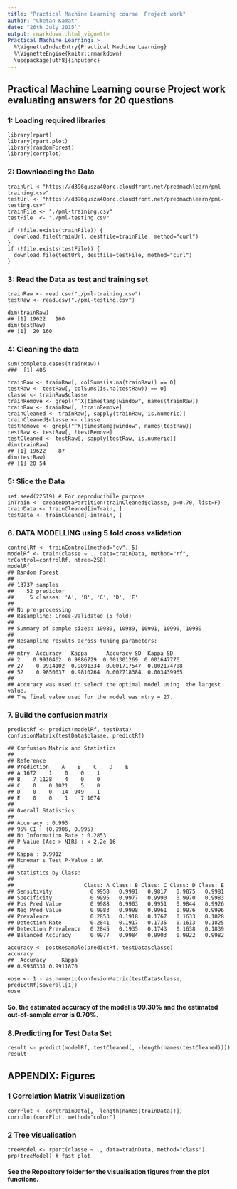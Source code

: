 ```yaml
---
title: "Practical Machine Learning course  Project work"
author: "Chetan Kamat"
date: "26th July 2015`"
output: rmarkdown::html_vignette
Practical Machine Learning: >
  %\VignetteIndexEntry{Practical Machine Learning}
  %\VignetteEngine{knitr::rmarkdown}
  \usepackage[utf8]{inputenc}
---
```


## Practical Machine Learning course  Project work evaluating answers for 20 questions

### 1: Loading required libraries
```library(caret)
library(rpart)
library(rpart.plot)
library(randomForest)
library(corrplot)
```

### 2: Downloading the Data
```
trainUrl <-"https://d396qusza40orc.cloudfront.net/predmachlearn/pml-training.csv"
testUrl <- "https://d396qusza40orc.cloudfront.net/predmachlearn/pml-testing.csv"
trainFile <- "./pml-training.csv"
testFile  <- "./pml-testing.csv"

if (!file.exists(trainFile)) {
  download.file(trainUrl, destfile=trainFile, method="curl")
}
if (!file.exists(testFile)) {
  download.file(testUrl, destfile=testFile, method="curl")
}
```

### 3: Read the Data as test and training set
```
trainRaw <- read.csv("./pml-training.csv")
testRaw <- read.csv("./pml-testing.csv")

dim(trainRaw)
## [1] 19622   160
dim(testRaw)
## [1]  20 160
```

### 4: Cleaning the data
``` 
sum(complete.cases(trainRaw))
###  [1] 406
```
```
trainRaw <- trainRaw[, colSums(is.na(trainRaw)) == 0] 
testRaw <- testRaw[, colSums(is.na(testRaw)) == 0] 
classe <- trainRaw$classe
trainRemove <- grepl("^X|timestamp|window", names(trainRaw))
trainRaw <- trainRaw[, !trainRemove]
trainCleaned <- trainRaw[, sapply(trainRaw, is.numeric)]
trainCleaned$classe <- classe
testRemove <- grepl("^X|timestamp|window", names(testRaw))
testRaw <- testRaw[, !testRemove]
testCleaned <- testRaw[, sapply(testRaw, is.numeric)]
dim(trainRaw)
## [1] 19622    87
dim(testRaw)
## [1] 20 54
```

### 5: Slice the Data 
```
set.seed(22519) # For reproducibile purpose
inTrain <- createDataPartition(trainCleaned$classe, p=0.70, list=F)
trainData <- trainCleaned[inTrain, ]
testData <- trainCleaned[-inTrain, ]
```

### 6. DATA MODELLING  using 5 fold cross validation
```
controlRf <- trainControl(method="cv", 5)
modelRf <- train(classe ~ ., data=trainData, method="rf", trControl=controlRf, ntree=250)
modelRf
## Random Forest 
## 
## 13737 samples
##    52 predictor
##     5 classes: 'A', 'B', 'C', 'D', 'E' 
## 
## No pre-processing
## Resampling: Cross-Validated (5 fold) 
## 
## Summary of sample sizes: 10989, 10989, 10991, 10990, 10989 
## 
## Resampling results across tuning parameters:
## 
## mtry  Accuracy   Kappa      Accuracy SD  Kappa SD   
## 2    0.9910462  0.9886729  0.001301269  0.001647776
## 27    0.9914102  0.9891334  0.001717547  0.002174708
## 52    0.9850037  0.9810264  0.002718384  0.003439965
## 
## Accuracy was used to select the optimal model using  the largest value.
## The final value used for the model was mtry = 27.

```

### 7. Build the confusion matrix
```
predictRf <- predict(modelRf, testData)
confusionMatrix(testData$classe, predictRf)

## Confusion Matrix and Statistics
##
## Reference
## Prediction    A    B    C    D    E
## A 1672    1    0    0    1
## B    7 1128    4    0    0
## C    0    0 1021    5    0
## D    0    0   14  949    1
## E    0    0    1    7 1074
## 
## Overall Statistics
## 
## Accuracy : 0.993          
## 95% CI : (0.9906, 0.995)
## No Information Rate : 0.2853         
## P-Value [Acc > NIR] : < 2.2e-16      
## 
## Kappa : 0.9912         
## Mcnemar's Test P-Value : NA             
## 
## Statistics by Class:
## 
##                      Class: A Class: B Class: C Class: D Class: E
## Sensitivity            0.9958   0.9991   0.9817   0.9875   0.9981
## Specificity            0.9995   0.9977   0.9990   0.9970   0.9983
## Pos Pred Value         0.9988   0.9903   0.9951   0.9844   0.9926
## Neg Pred Value         0.9983   0.9998   0.9961   0.9976   0.9996
## Prevalence             0.2853   0.1918   0.1767   0.1633   0.1828
## Detection Rate         0.2841   0.1917   0.1735   0.1613   0.1825
## Detection Prevalence   0.2845   0.1935   0.1743   0.1638   0.1839
## Balanced Accuracy      0.9977   0.9984   0.9903   0.9922   0.9982

accuracy <- postResample(predictRf, testData$classe)
accuracy
##  Accuracy     Kappa 
## 0.9930331 0.9911870
```


```
oose <- 1 - as.numeric(confusionMatrix(testData$classe, predictRf)$overall[1])
oose
```
#### So, the estimated accuracy of the model is 99.30% and the estimated out-of-sample error is 0.70%.



###  8.Predicting for Test Data Set
```
result <- predict(modelRf, testCleaned[, -length(names(testCleaned))])
result
```


## APPENDIX: Figures

### 1  Correlation Matrix Visualization
```
corrPlot <- cor(trainData[, -length(names(trainData))])
corrplot(corrPlot, method="color")
```

### 2 Tree visualisation
```
treeModel <- rpart(classe ~ ., data=trainData, method="class")
prp(treeModel) # fast plot
```
#### See the Repository folder for the visualisation figures from the plot functions.